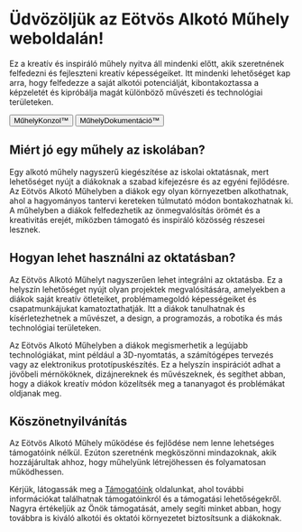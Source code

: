
# Üdvözöljük az Eötvös Alkotó Műhely weboldalán!

Ez a kreatív és inspiráló műhely nyitva áll mindenki előtt, akik szeretnének felfedezni és fejleszteni kreatív képességeiket. Itt mindenki lehetőséget kap arra, hogy felfedezze a saját alkotói potenciálját, kibontakoztassa a képzeletét és kipróbálja magát különböző művészeti és technológiai területeken.

<div
  style={{
    display: "flex",
    gap: "10px",
    marginTop: "15px",
    padding: "5px",
    flexWrap: "wrap",
  }}
>
  <Link href="https://konzol.e5vosalkoto.eu">
    <button
      style={{
        backgroundColor: "orange",
        paddingLeft: "1rem",
        paddingRight: "1rem",
        paddingTop: "0.4rem",
        paddingBottom: "0.4rem",
        fontWeight: "bold",
        color: "white",
        borderRadius: "10px",
      }}
    >
      MűhelyKonzol™
    </button>
  </Link>
  <Link href="https://doku.e5vosalkoto.eu">
    <button
      style={{
        backgroundColor: "lightgray",
        paddingLeft: "1rem",
        paddingRight: "1rem",
        paddingTop: "0.4rem",
        paddingBottom: "0.4rem",
        fontWeight: "bold",
        color: "black",
        borderRadius: "10px",
      }}
    >
      MűhelyDokumentáció™
    </button>
  </Link>
</div>

## Miért jó egy műhely az iskolában?

Egy alkotó műhely nagyszerű kiegészítése az iskolai oktatásnak, mert lehetőséget nyújt a diákoknak a szabad kifejezésre és az egyéni fejlődésre. Az Eötvös Alkotó Műhelyben a diákok egy olyan környezetben alkothatnak, ahol a hagyományos tantervi kereteken túlmutató módon bontakozhatnak ki. A műhelyben a diákok felfedezhetik az önmegvalósítás örömét és a kreativitás erejét, miközben támogató és inspiráló közösség részesei lesznek.

## Hogyan lehet használni az oktatásban?

Az Eötvös Alkotó Műhelyt nagyszerűen lehet integrálni az oktatásba. Ez a helyszín lehetőséget nyújt olyan projektek megvalósítására, amelyekben a diákok saját kreatív ötleteiket, problémamegoldó képességeiket és csapatmunkájukat kamatoztathatják. Itt a diákok tanulhatnak és kísérletezhetnek a művészet, a design, a programozás, a robotika és más technológiai területeken.

Az Eötvös Alkotó Műhelyben a diákok megismerhetik a legújabb technológiákat, mint például a 3D-nyomtatás, a számítógépes tervezés vagy az elektronikus prototípuskészítés. Ez a helyszín inspirációt adhat a jövőbeli mérnököknek, dizájnereknek és művészeknek, és segíthet abban, hogy a diákok kreatív módon közelítsék meg a tananyagot és problémákat oldjanak meg.

## Köszönetnyilvánítás

Az Eötvös Alkotó Műhely működése és fejlődése nem lenne lehetséges támogatóink nélkül. Ezúton szeretnénk megköszönni mindazoknak, akik hozzájárultak ahhoz, hogy műhelyünk létrejöhessen és folyamatosan működhessen.

Kérjük, látogassák meg a [Támogatóink](/tamogatok) oldalunkat, ahol további információkat találhatnak támogatóinkról és a támogatási lehetőségekről. Nagyra értékeljük az Önök támogatását, amely segíti minket abban, hogy továbbra is kiváló alkotói és oktatói környezetet biztosítsunk a diákoknak.
